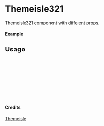 
<Meta of={Themeisle321} title="Themeisle/Themeisle321" />

# Themeisle321

Themeisle321 component with different props.

#### Example

<Canvas of={Themeisle321.Primary} />

## Usage

```ts
import { Themeisle321 } from "yadl-ui";

const Example = () => {
  return (
      <Themeisle321 />
  );
};

export default Example;
```

#### Credits
[Themeisle](https://themeisle.com/illustrations)
